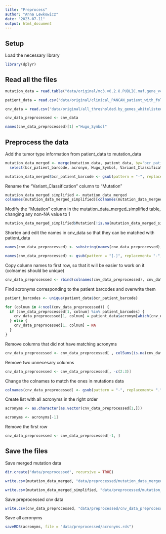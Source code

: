 ```yaml
---
title: "Preprocess"
author: "Anna Lewkowicz"
date: "2023-07-11"
output: html_document
---
```




## Setup

Load the necessary library


```r
library(dplyr)
```

## Read all the files


```r
mutation_data = read.table("data/original/mc3.v0.2.8.PUBLIC.maf.gene_vclass_HGVSp_sample_likelyDriverLoose.tsv", head = TRUE)

patient_data = read.csv("data/original/clinical_PANCAN_patient_with_followup.tsv", header = TRUE, sep = "\t")

cnv_data = read.csv("data/original/all_thresholded.by_genes_whitelisted.tsv", header = TRUE, sep = "\t")

cnv_data_preprocessed <- cnv_data

names(cnv_data_preprocessed)[1] ="Hugo_Symbol"
```

## Preprocess the data

Add the tumor type information from patient_data to mutation_data


```r
mutation_data_merged <- merge(mutation_data, patient_data, by="bcr_patient_barcode", all.x = TRUE, all.y = FALSE) %>%
  select(bcr_patient_barcode, acronym, Hugo_Symbol, Variant_Classification)
```

```r
mutation_data_merged$bcr_patient_barcode <- gsub(pattern = "-", replacement= ".", mutation_data_merged$bcr_patient_barcode)
```

Rename the "Variant_Classification" column to "Mutation"

```r
mutation_data_merged_simplified <- mutation_data_merged
colnames(mutation_data_merged_simplified)[colnames(mutation_data_merged_simplified) == "Variant_Classification"] <- "Mutation"
```

Modify the "Mutation" column in the mutation_data_merged_simplified table, changing any non-NA value to 1

```r
mutation_data_merged_simplified$Mutation[!is.na(mutation_data_merged_simplified$Mutation)] <- 1
```


Shorten and edit the names in cnv_data so that they can be matched with patient_data
 

```r
names(cnv_data_preprocessed) <- substring(names(cnv_data_preprocessed), 1, 12)

names(cnv_data_preprocessed) <- gsub(pattern = "[.]", replacement= "-", names(cnv_data_preprocessed))
```

Copy column names to first row, so that it will be easier to work on it (colnames should be unique)


```r
cnv_data_preprocessed <- rbind(colnames(cnv_data_preprocessed), cnv_data_preprocessed)
```

Find acronyms corresponding to the patient barcodes and overwrite them


```r
patient_barcodes <- unique(patient_data$bcr_patient_barcode)

for (colnum in 4:ncol(cnv_data_preprocessed)) {
  if (cnv_data_preprocessed[1, colnum] %in% patient_barcodes) {
    cnv_data_preprocessed[1, colnum] = patient_data$acronym[which(cnv_data_preprocessed[1, colnum] == patient_data$bcr_patient_barcode)]
  } else {
    cnv_data_preprocessed[1, colnum] = NA
  }
}
```

Remove columns that did not have matching acronyms


```r
cnv_data_preprocessed <- cnv_data_preprocessed[ , colSums(is.na(cnv_data_preprocessed[1,]))==0]
```

Remove two unnecesary columns


```r
cnv_data_preprocessed <- cnv_data_preprocessed[, -c(2:3)]
```

Change the colnames to match the ones in mutations data


```r
colnames(cnv_data_preprocessed) <- gsub(pattern = "-", replacement= ".", colnames(cnv_data_preprocessed))
```

Create list with all acronyms in the right order


```r
acronyms <- as.character(as.vector(cnv_data_preprocessed[1,]))

acronyms <- acronyms[-1]
```

Remove the first row


```r
cnv_data_preprocessed <- cnv_data_preprocessed[-1, ]
```

## Save the files

Save merged mutation data


```r
dir.create("data/preprocessed", recursive = TRUE)

write.csv(mutation_data_merged, "data/preprocessed/mutation_data_merged.csv", row.names = FALSE)

write.csv(mutation_data_merged_simplified, "data/preprocessed/mutation_data_merged_simplified.csv", row.names = FALSE)
```


Save preprocessed cnv data


```r
write.csv(cnv_data_preprocessed, "data/preprocessed/cnv_data_preprocessed.csv")
```

Save all acronyms


```r
saveRDS(acronyms, file = "data/preprocessed/acronyms.rds")
```


